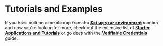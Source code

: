 # Tutorials and Examples

If you have built an example app from the [**Set up your environment**](/docs/composedb/set-up-your-environment.mdx) section and now you're looking for more, check out the extensive list of [**Starter Applications and Tutorials**](./tutorials-and-examples.mdx) or go deep with the [**Verifiable Credentials**](./verifiable-credentials.mdx) guide.
